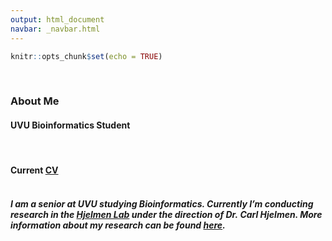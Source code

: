 ```yaml
---
output: html_document
navbar: _navbar.html
---
```


```r
knitr::opts_chunk$set(echo = TRUE)
```


<br>

### **About Me**

#### **UVU Bioinformatics Student**

<br>

#### Current [CV](https://m-ohran.github.io/about-me/CV.pdf) <br><br>

##### I am a senior at UVU studying Bioinformatics. Currently I'm conducting research in the [Hjelmen Lab](https://cehjelmen.github.io/team.html) under the direction of Dr. Carl Hjelmen. More information about my research can be found [here](https://m-ohran.github.io/research).
